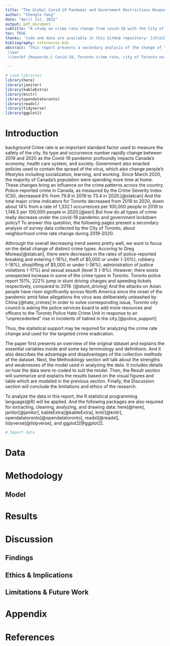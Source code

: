 ```yaml
---
title: "The Global Covid-19 Pandemic and Government Restrictions Response Change the Toronto Crime Type and Rate"
author: "Chengle Yang"
date: "April 1st, 2022"
output: pdf_document
subtitle: "A study on crime rate change from covid-19 with the City of Toronto's Open Data"
toc: TRUE
thanks: 'Code and data are available in this GitHub repository: [chle1999/Covid_Influence_Crime_Toronto](https://github.com/chle1999/Covid_Influence_Crime_Toronto).'
bibliography: references.bib
abstract: "This report presents a secondary analysis of the change of the City of Toronto's crime rate change from 2016 to 2020. The results indicate that Covid-19 Pandemic, neighborhood characteristics, age demographics, economic conditions,  and government restrictions policy could affect the occurrence number and types of Toronto's crime rate. The analysis consists of logistic regression performed with the statistical programming language R. The results contribute to our understanding of how to lower the crime rate, and help the Police department optimize the decision of crime elimination.
 \\par
 \\textbf {Keywords:} Covid-19, Toronto crime rate, city of Toronto neighborhood, crime type, open data toronto" 
 
---
```


```r
# Load libraries
library(here)
library(janitor)
library(kableExtra)
library(knitr)
library(opendatatoronto)
library(readxl)
library(tidyverse)
library(ggplot2)
```
\newpage

# Introduction
background
Crime rate is an important standard factor used to measure the safety of the city.  Its type and occurrence number rapidly change between 2019 and 2020 as the Covid-19 pandemic profoundly impacts Canada’s economy, health care system, and society. Government also enacted policies used to contain the spread of the virus, which also change people's lifestyles including socialization, learning, and working. Since March 2020, the majority of Canada’s population were spending more time at home. These changes bring an influence on the crime patterns across the country. Police-reported crime in Canada, as measured by the Crime Severity Index (CSI), decreased 8% from 79.8 in 2019 to 73.4 in 2020.[@statcan] And the total major crime indicators for Toronto decreased from 2019 to 2020, down about 14% from a rate of 1,332.1 occurrences per 100,000 people in 2019 to 1,146.5 per 100,000 people in 2020.[@esri] But how do all types of crime really decrease under the covid-19 pandemic and government lockdown policy? To answer this question, the following pages present a secondary analysis of survey data collected by the City of Toronto, about neighborhood crime rate change during 2019-2020.

Althrough the overall decreasing trend seems pretty well, we want to focus on the detail change of distinct crime types. Accoring to Greg Moreau[@statcan], there were decreases in the rates of police-reported breaking and entering (-16%), theft of $5,000 or under (-20%), robbery (-18%), shoplifting of $5,000 or under (-36%), administration of justice violations (-17%) and sexual assault (level 1) (-9%). However, there exists unexpected increase in some of the crime types in Toronto. Toronto police report 151%, 222% jump in stunt driving charges and speeding tickets respectively,  compared to 2019. [@stunt_driving] And the attacks on Asian people have risen significantly across North America since the onset of the pandemic amid false allegations the virus was deliberately unleashed by China.[@hate_crimes] In order to solve corresponding issue, Toronto city council is asking the police services board to add more resources and officers to the Toronto Police Hate Crime Unit in response to an "unprecedented" rise in incidents of hatred in the city.[@police_support]

Thus, the statistical support may be required for analyzing the crime rate change and used for the targeted crime eradication. 

The paper first presents an overview of the original dataset and explains the essential variables inside and some key terminology and definitions. And it also describes the advantage and disadvantages of the collection methods of the dataset. Next, the Methodology section will talk about the strengths and weaknesses of the model used in analyzing the data. It includes details on how the data were re-coded to suit the model.  Then, the Result section will summarize and explains the results based on the visual figures and table which are modeled in the previous section. Finally,  the Discussion section will conclude the limitations and ethics of the research.

To analyze the data in this report, the R statistical programming language(@R) will be applied. And the following packages are also required for extracting, cleaning, analyzing, and drawing data: here[@here], janitor[@janitor], kableExtra[@kableExtra], knitr[@knitr], opendatatoronto[@opendatatoronto], readxl[@readxl], tidyverse[@tidyverse], and ggplot2[@ggplot2].

```r
# Import data

```

\newpage
# Data

# Methodology
## Model

# Results


# Discussion


## Findings


## Ethics & Implications


## Limitations & Future Work

# Appendix

\newpage
# References
